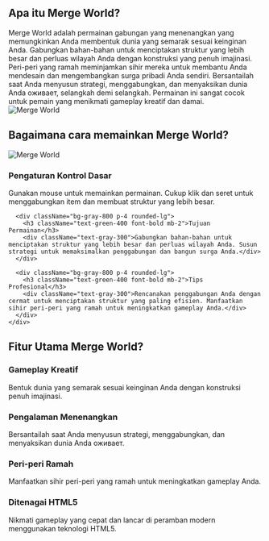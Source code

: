 ## Apa itu Merge World?
<div className="flex flex-col md:flex-row items-center gap-8">
  <div className="w-full md:w-1/2 text-xl">
    Merge World adalah permainan gabungan yang menenangkan yang memungkinkan Anda membentuk dunia yang semarak sesuai keinginan Anda. Gabungkan bahan-bahan untuk menciptakan struktur yang lebih besar dan perluas wilayah Anda dengan konstruksi yang penuh imajinasi. Peri-peri yang ramah meminjamkan sihir mereka untuk membantu Anda mendesain dan mengembangkan surga pribadi Anda sendiri. Bersantailah saat Anda menyusun strategi, menggabungkan, dan menyaksikan dunia Anda оживает, selangkah demi selangkah. Permainan ini sangat cocok untuk pemain yang menikmati gameplay kreatif dan damai.
  </div>
  <div className="w-full md:w-1/2 flex justify-center items-center">
    <img 
      src="/game_screenshot.webp" 
      alt="Merge World" 
      className="w-4/5 h-auto"
    />
  </div>
</div>

## Bagaimana cara memainkan Merge World?

<div className="flex flex-col md:flex-row items-center gap-8">
  <div className="w-full md:w-1/2">
    <img 
      src="/game_screenshot.webp" 
      alt="Merge World" 
      className="w-4/5 h-auto mx-auto"
    />
  </div>
  <div className="w-full md:w-1/2">
    <div className="grid grid-cols-1 gap-4 mt-0">
      <div className="bg-gray-800 p-4 rounded-lg">
        <h3 className="text-green-400 font-bold mb-2">Pengaturan Kontrol Dasar</h3>
        <div className="text-gray-300">
          Gunakan mouse untuk memainkan permainan. Cukup klik dan seret untuk menggabungkan item dan membuat struktur yang lebih besar.
        </div>
      </div>

      <div className="bg-gray-800 p-4 rounded-lg">
        <h3 className="text-green-400 font-bold mb-2">Tujuan Permainan</h3>
        <div className="text-gray-300">Gabungkan bahan-bahan untuk menciptakan struktur yang lebih besar dan perluas wilayah Anda. Susun strategi untuk memaksimalkan penggabungan dan bangun surga Anda.</div>
      </div>

      <div className="bg-gray-800 p-4 rounded-lg">
        <h3 className="text-green-400 font-bold mb-2">Tips Profesional</h3>
        <div className="text-gray-300">Rencanakan penggabungan Anda dengan cermat untuk menciptakan struktur yang paling efisien. Manfaatkan sihir peri-peri yang ramah untuk meningkatkan gameplay Anda.</div>
      </div>
    </div>
  </div>
</div>

## Fitur Utama Merge World?

<div className="grid grid-cols-1 md:grid-cols-2 gap-4">
  <div className="bg-gray-800 p-4 rounded-lg">
    <h3 className="text-green-400 font-bold mb-2">Gameplay Kreatif</h3>
    <div className="text-gray-300">Bentuk dunia yang semarak sesuai keinginan Anda dengan konstruksi penuh imajinasi.</div>
  </div>

  <div className="bg-gray-800 p-4 rounded-lg">
    <h3 className="text-green-400 font-bold mb-2">Pengalaman Menenangkan</h3>
    <div className="text-gray-300">Bersantailah saat Anda menyusun strategi, menggabungkan, dan menyaksikan dunia Anda оживает.</div>
  </div>

  <div className="bg-gray-800 p-4 rounded-lg">
    <h3 className="text-green-400 font-bold mb-2">Peri-peri Ramah</h3>
    <div className="text-gray-300">Manfaatkan sihir peri-peri yang ramah untuk meningkatkan gameplay Anda.</div>
  </div>

  <div className="bg-gray-800 p-4 rounded-lg">
    <h3 className="text-green-400 font-bold mb-2">Ditenagai HTML5</h3>
    <div className="text-gray-300">Nikmati gameplay yang cepat dan lancar di peramban modern menggunakan teknologi HTML5.</div>
  </div>
</div>
